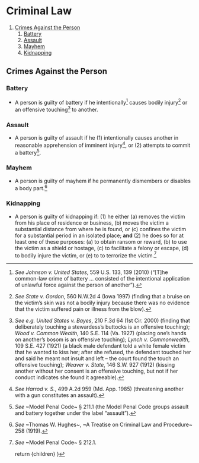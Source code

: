 
# Criminal Law

<Toc>

1. [Crimes Against the Person](#crimes-against-the-person)
	1. [Battery](#battery)
	2. [Assault](#assault)
	3. [Mayhem](#mayhem)
	4. [Kidnapping](#kidnapping)

</Toc>


## Crimes Against the Person
### Battery
- A person is guilty of battery if he intentionally[^johnson_v_us] causes bodily injury[^dauzat] or an offensive touching[^touching] to another.

[^johnson_v_us]: _See_ _Johnson v. United States_, 559 U.S. 133, 139 (2010) (“[T]he common-law crime of battery ... consisted of the intentional application of unlawful force against the person of another”).
[^dauzat]: _See_ _State v. Gordon_, 560 N.W.2d 4 (Iowa 1997) (finding that a bruise on the victim’s skin was not a bodily injury because there was no evidence that the victim suffered pain or illness from the blow).
[^touching]: _See e.g._ _United States v. Bayes_, 210 F.3d 64 (1st Cir. 2000) (finding that deliberately touching a stewardess’s buttocks is an offensive touching); _Wood v. Common Wealth_, 140 S.E. 114 (Va. 1927) (placing one’s hands on another’s bosom is an offensive touching); _Lynch v. Commonwealth_, 109 S.E. 427 (1921) (a black male defendant told a white female victim that he wanted to kiss her; after she refused, the defendant touched her and said he meant not insult and left – the court found the touch an offensive touching); _Weaver v. State_, 146 S.W. 927 (1912) (kissing another without her consent is an offensive touching, but not if her conduct indicates she found it agreeable).

### Assault
- A person is guilty of assault if he (1) intentionally causes another in reasonable apprehension of imminent injury[^harrod], or (2) attempts to commit a battery[^mpc211.1].

[^harrod]: _See_ _Harrod v. S._, 499 A.2d 959 (Md. App. 1985) (threatening another with a gun constitutes an assault). 
[^mpc211.1]: _See_ ~Model Penal Code~ § 211.1 (the Model Penal Code groups assault and battery together under the label “assault”).

### Mayhem
- A person is guilty of mayhem if he permanently dismembers or disables a body part.[^hughes_258]

[^hughes_258]: _See_ ~Thomas W. Hughes~, ~A Treatise on Criminal Law and Procedure~ 258 (1919).

### Kidnapping
- A person is guilty of kidnapping if: (1) he either (a) removes the victim from his place of residence or business, (b) moves the victim a substantial distance from where he is found, or (c) confines the victim for a substantial period in an isolated place; __and__ (2) he does so for at least one of these purposes: (a) to obtain ransom or reward, (b) to use the victim as a shield or hostage, (c) to facilitate a felony or escape, (d) to bodily injure the victim, or (e) to to terrorize the victim.[^mpc_212.1]

[^mpc_212.1]: _See_ ~Model Penal Code~ § 212.1.




	return <MdxLayout>{children}</MdxLayout>
}